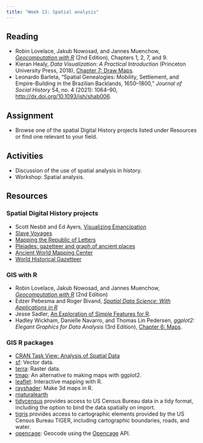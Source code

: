 ```yaml
---
title: "Week 13: Spatial analysis"
---
```



## Reading
- Robin Lovelace, Jakub Nowosad, and Jannes Muenchow, [*Geocomputation with R*](https://geocompr.robinlovelace.net) (2nd Edition), Chapters 1, 2, 7, and 9.
- Kieran Healy, *Data Visualization: A Practical Introduction* (Princeton University Press, 2018), [Chapter 7: Draw Maps](https://socviz.co/maps.html#maps).
- Leonardo Barleta, "Spatial Genealogies: Mobility, Settlement, and Empire-Building in the Brazilian Backlands, 1650–1800," *Journal of Social History* 54, no. 4 (2021): 1064–90, <http://dx.doi.org/10.1093/jsh/shab006>.

## Assignment
- Browse one of the spatial Digital History projects listed under Resources or find one relevant to your field.

## Activities
- Discussion of the use of spatial analysis in history.
- Workshop: Spatial analysis.

## Resources

### Spatial Digital History projects
- Scott Nesbit and Ed Ayers, [Visualizing Emancipation](https://dsl.richmond.edu/emancipation/)
- [Slave Voyages](https://www.slavevoyages.org/)
- [Mapping the Republic of Letters](http://republicofletters.stanford.edu)
- [Pleiades: gazetteer and graph of ancient places](https://pleiades.stoa.org)
- [Ancient World Mapping Center](http://awmc.unc.edu)
- [World Historical Gazetteer](https://whgazetteer.org/)

### GIS with R
- Robin Lovelace, Jakub Nowosad, and Jannes Muenchow, [*Geocomputation with R*](https://geocompr.robinlovelace.net) (2nd Edition)
- Edzer Pebesma and Roger Bivand, [*Spatial Data Science: With Applications in R*](https://r-spatial.org/book/)
- Jesse Sadler, [An Exploration of Simple Features for R](https://www.jessesadler.com/post/simple-feature-objects/).
- Hadley Wickham, Danielle Navarro, and Thomas Lin Pedersen, *ggplot2: Elegant Graphics for Data Analysis* (3rd Edition), [Chapter 6: Maps](https://ggplot2-book.org/maps).

### GIS R packages
- [CRAN Task View: Analysis of Spatial Data](https://cran.r-project.org/web/views/Spatial.html)
- [sf](https://r-spatial.github.io/sf/): Vector data.
- [terra](https://rspatial.org): Raster data.
- [tmap](https://r-tmap.github.io/tmap/): An alternative to making maps with ggplot2.
- [leaflet](https://rstudio.github.io/leaflet/): Interactive mapping with R.
- [rayshader](https://www.rayshader.com): Make 3d maps in R.
- [rnaturalearth](https://docs.ropensci.org/rnaturalearth/)
- [tidycensus](https://walker-data.com/tidycensus/) provides access to US Census Bureau data in a tidy format, including the option to bind the data spatially on import.
- [tigris](https://github.com/walkerke/tigris) provides access to cartographic elements provided by the US Census Bureau TIGER, including cartographic boundaries, roads, and water.
- [opencage](https://docs.ropensci.org/opencage/): Geocode using the [Opencage](https://opencagedata.com/) API.
